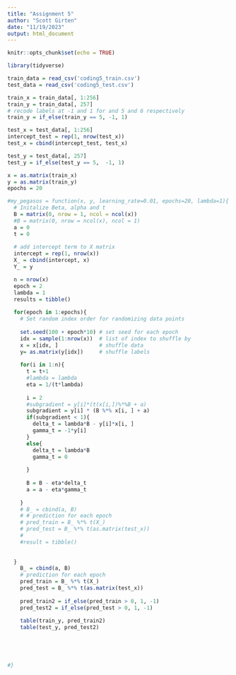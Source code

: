 ```yaml
---
title: "Assignment 5"
author: "Scott Girten"
date: "11/19/2023"
output: html_document
---
```


```r
knitr::opts_chunk$set(echo = TRUE)
```

```r
library(tidyverse)

train_data = read_csv('coding5_train.csv')
test_data = read_csv('coding5_test.csv')

train_x = train_data[, 1:256]
train_y = train_data[, 257]
# recode labels at -1 and 1 for and 5 and 6 respectively
train_y = if_else(train_y == 5, -1, 1)

test_x = test_data[, 1:256]
intercept_test = rep(1, nrow(test_x))
test_x = cbind(intercept_test, test_x)

test_y = test_data[, 257]
test_y = if_else(test_y == 5,  -1, 1)

x = as.matrix(train_x)
y = as.matrix(train_y)
epochs = 20

#my_pegasos = function(x, y, learning_rate=0.01, epochs=20, lambda=1){
  # Initalize Beta, alpha and t
  B = matrix(0, nrow = 1, ncol = ncol(x))
  #B = matrix(0, nrow = ncol(x), ncol = 1)
  a = 0
  t = 0
  
  # add intercept term to X matrix
  intercept = rep(1, nrow(x))
  X_ = cbind(intercept, x)
  Y_ = y

  n = nrow(x)
  epoch = 2
  lambda = 1
  results = tibble()
  
  for(epoch in 1:epochs){
    # Set random index order for randomizing data points
    
    set.seed(100 + epoch*10) # set seed for each epoch
    idx = sample(1:nrow(x))  # list of index to shuffle by
    x = x[idx, ]             # shuffle data
    y= as.matrix(y[idx])     # shuffle labels
    
    for(i in 1:n){
      t = t+1
      #lambda = lambda
      eta = 1/(t*lambda)
      
      i = 2
      #subgradient = y[i]*(t(x[i,])%*%B + a)
      subgradient = y[i] * (B %*% x[i, ] + a)
      if(subgradient < 1){
        delta_t = lambda*B - y[i]*x[i, ]
        gamma_t = -1*y[i]
      }
      else{
        delta_t = lambda*B
        gamma_t = 0
        
      }
      
      B = B - eta*delta_t
      a = a - eta*gamma_t
      
    }
    # B_ = cbind(a, B)
    # # prediction for each epoch
    # pred_train = B_ %*% t(X_)
    # pred_test = B_ %*% t(as.matrix(test_x))
    # 
    #result = tibble()
    
    
  }
    B_ = cbind(a, B)
    # prediction for each epoch
    pred_train = B_ %*% t(X_)
    pred_test = B_ %*% t(as.matrix(test_x))
    
    pred_train2 = if_else(pred_train > 0, 1, -1)
    pred_test2 = if_else(pred_test > 0, 1, -1)
    
    table(train_y, pred_train2)
    table(test_y, pred_test2)
    




#}
```

